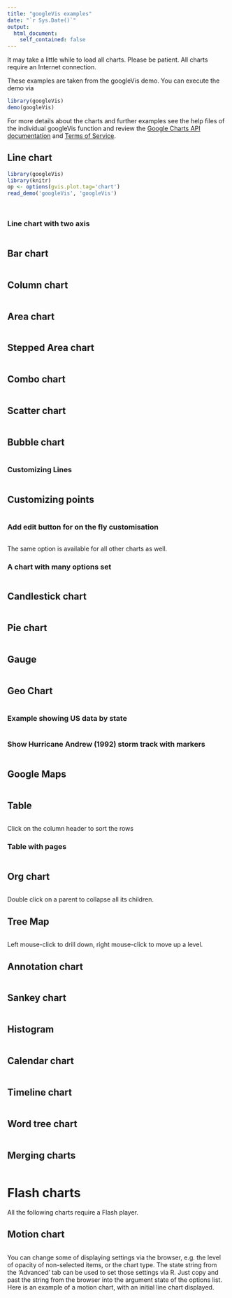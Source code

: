 ```yaml
---
title: "googleVis examples"
date: "`r Sys.Date()`"
output:
  html_document:
    self_contained: false
---
```


<!--
%\VignetteEngine{knitr::knitr}
%\VignetteIndexEntry{Demonstration of googleVis}
-->

It may take a little while to load all charts. Please be patient.
All charts require an Internet connection.

These examples are taken from the googleVis demo. 
You can execute the demo via
```r
library(googleVis)
demo(googleVis)
```

For more details about the charts and further examples see the 
help files of the individual googleVis function and review the 
[Google Charts API documentation](https://developers.google.com/chart/interactive/docs/gallery) and [Terms of Service](https://developers.google.com/chart/terms).

## Line chart
```r
library(googleVis)
library(knitr)
op <- options(gvis.plot.tag='chart')
read_demo('googleVis', 'googleVis')
```
```r
```
```r
```

### Line chart with two axis
```r
```

## Bar chart
```r
```

## Column chart
```r
```

## Area chart
```r
```

## Stepped Area chart
```r
```

## Combo chart
```r
```

## Scatter chart
```r
```

## Bubble chart
```r
```

### Customizing Lines
```r
```


## Customizing points
```r
```

### Add edit button for on the fly customisation
```r
```
The same option is available for all other charts as well.

### A chart with many options set
```r
```

## Candlestick chart
```r
```

## Pie chart
```r
```

## Gauge
```r
```


## Geo Chart
```r
```

### Example showing US data by state
```r
```

### Show Hurricane Andrew (1992) storm track with markers
```r
```

## Google Maps
```r
```

## Table
```r
```
Click on the column header to sort the rows

### Table with pages
```r
```

## Org chart
```r
```
Double click on a parent to collapse all its children.

## Tree Map
```r
```
Left mouse-click to drill down, right mouse-click to move up a level.

## Annotation chart
```r
```

## Sankey chart
```r
```

## Histogram
```r
```

## Calendar chart
```r
```

## Timeline chart
```r
```

## Word tree chart
```r
```

## Merging charts
```r
```

# Flash charts
All the following charts require a Flash player.

## Motion chart
```r
```

You can change some of displaying settings via the browser,
e.g. the level of opacity of non-selected items, or the chart type.
The state string from the 'Advanced' tab can be used to set those
settings via R. Just copy and past the string from the browser into
the argument state of the options list.
Here is an example of a motion chart, with an initial line chart
displayed.

```r
```
